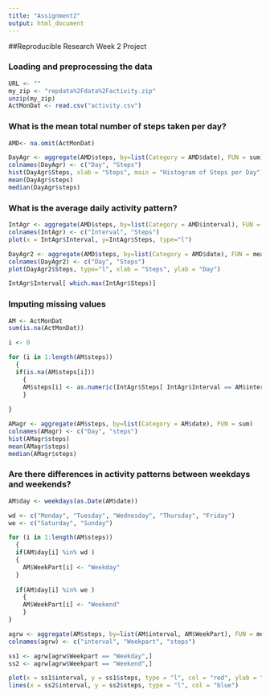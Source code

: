 ```yaml
---
title: "Assignment2"
output: html_document
---
```


##Reproducible Research Week 2 Project


### Loading and preprocessing the data

```r
URL <- ""
my_zip <- "repdata%2Fdata%2Factivity.zip"
unzip(my_zip)
ActMonDat <- read.csv("activity.csv")
```

### What is the mean total number of steps taken per day?

```r

AMD<- na.omit(ActMonDat)

DayAgr <- aggregate(AMD$steps, by=list(Category = AMD$date), FUN = sum)
colnames(DayAgr) <- c("Day", "Steps")
hist(DayAgr$Steps, xlab = "Steps", main = "Histogram of Steps per Day")
mean(DayAgr$steps)
median(DayAgr$steps)

```

### What is the average daily activity pattern?

```R
IntAgr <- aggregate(AMD$steps, by=list(Category = AMD$interval), FUN = mean)
colnames(IntAgr) <- c("Interval", "Steps")
plot(x = IntAgr$Interval, y=IntAgr$Steps, type="l")

DayAgr2 <- aggregate(AMD$steps, by=list(Category = AMD$date), FUN = mean)
colnames(DayAgr2) <- c("Day", "Steps")
plot(DayAgr2$Steps, type="l", xlab = "Steps", ylab = "Day")

IntAgr$Interval[ which.max(IntAgr$Steps)]


```

### Imputing missing values

```R
AM <- ActMonDat
sum(is.na(ActMonDat))

i <- 0

for (i in 1:length(AM$steps)) 
  {
  if(is.na(AM$steps[i]))
    {
    AM$steps[i] <- as.numeric(IntAgr$Steps[ IntAgr$Interval == AM$interval[i] ] )
    }
  
}

AMagr <- aggregate(AM$steps, by=list(Category = AM$date), FUN = sum)
colnames(AMagr) <- c("Day", "steps")
hist(AMagr$steps)
mean(AMagr$steps)
median(AMagr$steps)

```



### Are there differences in activity patterns between weekdays and weekends?

```r

AM$day <- weekdays(as.Date(AM$date))

wd <- c("Monday", "Tuesday", "Wednesday", "Thursday", "Friday")
we <- c("Saturday", "Sunday")

for (i in 1:length(AM$steps))
  {
  if(AM$day[i] %in% wd )
  {
    AM$WeekPart[i] <- "Weekday"
  }
  
  if(AM$day[i] %in% we )
    {
    AM$WeekPart[i] <- "Weekend"
    }
}

agrw <- aggregate(AM$steps, by=list(AM$interval, AM$WeekPart), FUN = mean)
colnames(agrw) <- c("interval", "Weekpart", "steps")

ss1 <- agrw[agrw$Weekpart == "Weekday",]
ss2 <- agrw[agrw$Weekpart == "Weekend",]

plot(x = ss1$interval, y = ss1$steps, type = "l", col = "red", ylab = "Interval", xlab = "Mean Steps")
lines(x = ss2$interval, y = ss2$steps, type = "l", col = "blue")

```
